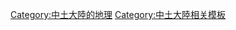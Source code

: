 {{Navbox
| name   = Arda Cities
| title  = 托爾金小說的城市及要塞
| color  =
| style  =
| groupstyle =
| state  =
| group1 = [[維林諾]]及[[伊瑞西亞島]]:
|  list1 = [[澳闊隆迪]]&nbsp;· [[維利瑪]]&nbsp;· [[提理安]]&nbsp;· [[亞佛隆尼]]&nbsp;· [[佛密諾斯]]
| group2 = [[貝爾蘭|貝爾蘭大陸]]精靈城市:
|  list2 = [[法拉斯港口]]&nbsp;· [[明霓國斯]]&nbsp;· [[納國斯隆德]]&nbsp;· [[凡雅瑪]]&nbsp;· [[貢多林]]&nbsp;· [[亞佛尼恩]]&nbsp;· [[海姆瑞恩]] 
| group3 = [[努曼諾爾帝國]]城市:
|  list3 = [[雅米涅洛斯]]&nbsp;· [[艾爾達隆]]&nbsp;· [[羅曼納]]&nbsp;· [[安督奈伊]]&nbsp;· [[寧達墨斯]]&nbsp;· [[隆得戴爾]]&nbsp;· [[佩拉格]]&nbsp;· [[昂巴]]&nbsp;· [[塔巴德]]
| group4 = [[中土大陸]]精靈城市:
|  list4 = [[艾德西隆得]]&nbsp;· [[卡拉斯加拉頓]]&nbsp;· [[奧斯特恩艾特希爾]]&nbsp;· [[多爾哥多|阿蒙蘭斯]]&nbsp;· [[米斯龍德]]&nbsp;· [[瑞文戴爾|伊姆拉崔]]&nbsp;· [[瑟蘭督伊的廳堂]]
| group5 = [[亞爾諾]]及[[剛鐸]]城市:
|  list5 = [[安努米那斯]]&nbsp;· [[佛諾斯特]]&nbsp;· [[布理]]&nbsp;· [[古墓崗]]&nbsp;· [[米那斯雅諾]]&nbsp;· [[奧斯吉力亞斯]]&nbsp;· [[米那斯魔窟|米那斯伊希爾]]&nbsp;· [[昂巴]]&nbsp;· [[多爾安羅斯]]&nbsp;· [[佩拉格]]&nbsp;· [[塔巴德]]
| group6 = 中土大陸其他人類城市
|  list6 = [[河谷鎮]]&nbsp;· [[長湖鎮]]&nbsp;· [[伊多拉斯]]&nbsp;· [[奧德博格]]&nbsp;· [[聖盔谷]]&nbsp;· [[登哈洛]]&nbsp;· [[佛蘭斯堡]]&nbsp;· [[布理]]
| group7 = 矮人城市:
|  list7 = [[貝磊勾斯特]]&nbsp;· [[諾格羅德]]&nbsp;· [[凱薩督姆]]&nbsp;· [[丹恩的廳堂]]&nbsp;· [[孤山 (托爾金小說)|依魯伯]]
| group8 = [[魔苟斯]]及[[索倫]]的要塞:
|  list8 = [[安格班]]&nbsp;· [[烏塔莫]]&nbsp;· [[巴拉多]]&nbsp;· [[昂巴]]&nbsp;· [[米那斯魔窟]]&nbsp;· [[多爾哥多]]&nbsp;· [[卡恩督]]
}}
<noinclude>
[[Category:中土大陸的地理]]
[[Category:中土大陸相关模板]]
</noinclude>